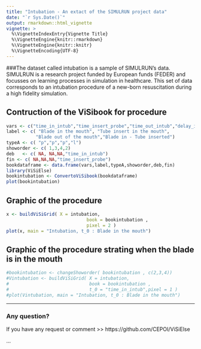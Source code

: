 ---
title: "Intubation - An extact of the SIMULRUN project data"
date: "`r Sys.Date()`"
output: rmarkdown::html_vignette
vignette: >
  %\VignetteIndexEntry{Vignette Title}
  %\VignetteEngine{knitr::rmarkdown}
  %\VignetteEngine{knitr::knitr}
  %\VignetteEncoding{UTF-8}
---

###The dataset called intubation is a sample of SIMULRUN's data. SIMULRUN is a research project funded by European funds (FEDER) and focusses on learning processes in simulation in healthcare. This set of data corresponds to an intubation procedure of a new-born resuscitation during a high fidelity simulation.

## Contruction of the ViSibook for procedure
```{r, fig.show='hold',fig.width=7}
vars <- c("time_in_intub","time_insert_probe","time_out_intub","delay_intub_prob") 
label <- c( "Blade in the mouth", "Tube insert in the mouth",
           "Blade out of the mouth","Blade in - Tube inserted")
typeA <- c( "p","p","p","l")
showorder <- c( 1,3,4,2)
deb   <- c( NA, NA,NA,"time_in_intub")
fin <- c( NA,NA,NA,"time_insert_probe")
bookdataframe <- data.frame(vars,label,typeA,showorder,deb,fin)
library(ViSiElse)
bookintubation <- ConvertoViSibook(bookdataframe)
plot(bookintubation)
```

## Graphic of the procedure  
```{r, fig.show='hold',fig.width=7,fig.height=7}
x <- buildViSiGrid( X = intubation, 
                              book = bookintubation ,
                              pixel = 2 )
plot(x, main = "Intubation, t_0 : Blade in the mouth")
```

## Graphic of the procedure strating when the blade is in the mouth
```{r, fig.show='hold',fig.width=7, fig.height=7}
#bookintubation <- changeShoworder( bookintubation , c(2,3,4))
#Vintubation <- buildViSiGrid( X = intubation, 
#                              book = bookintubation ,
#                              t_0 = "time_in_intub",pixel = 1 )
#plot(Vintubation, main = "Intubation, t_0 : Blade in the mouth")
```



------
### Any question?
If you have any request or comment >> https://github.com/CEPOI/ViSiElse


...

